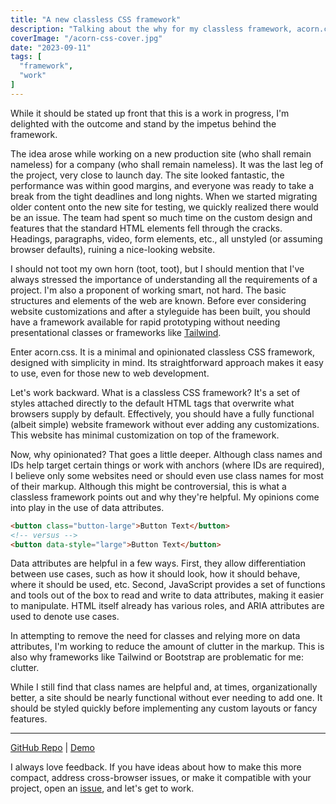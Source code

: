 ```yaml
---
title: "A new classless CSS framework"
description: "Talking about the why for my classless framework, acorn.css."
coverImage: "/acorn-css-cover.jpg"
date: "2023-09-11"
tags: [
  "framework",
  "work"
]
---
```


While it should be stated up front that this is a work in progress, I'm delighted with the outcome and stand by the impetus behind the framework.

The idea arose while working on a new production site (who shall remain nameless) for a company (who shall remain nameless). It was the last leg of the project, very close to launch day. The site looked fantastic, the performance was within good margins, and everyone was ready to take a break from the tight deadlines and long nights. When we started migrating older content onto the new site for testing, we quickly realized there would be an issue. The team had spent so much time on the custom design and features that the standard HTML elements fell through the cracks. Headings, paragraphs, video, form elements, etc., all unstyled (or assuming browser defaults), ruining a nice-looking website.

I should not toot my own horn (toot, toot), but I should mention that I've always stressed the importance of understanding all the requirements of a project. I'm also a proponent of working smart, not hard. The basic structures and elements of the web are known. Before ever considering website customizations and after a styleguide has been built, you should have a framework available for rapid prototyping without needing presentational classes or frameworks like [Tailwind](https://tailwindcss.com/).

Enter acorn.css. It is a minimal and opinionated classless CSS framework, designed with simplicity in mind. Its straightforward approach makes it easy to use, even for those new to web development.

Let's work backward. What is a classless CSS framework? It's a set of styles attached directly to the default HTML tags that overwrite what browsers supply by default. Effectively, you should have a fully functional (albeit simple) website framework without ever adding any customizations. This website has minimal customization on top of the framework.

Now, why opinionated? That goes a little deeper. Although class names and IDs help target certain things or work with anchors (where IDs are required), I believe only some websites need or should even use class names for most of their markup. Although this might be controversial, this is what a classless framework points out and why they're helpful. My opinions come into play in the use of data attributes.

```html showLineNumbers
<button class="button-large">Button Text</button>
<!-- versus -->
<button data-style="large">Button Text</button>
```

Data attributes are helpful in a few ways. First, they allow differentiation between use cases, such as how it should look, how it should behave, where it should be used, etc. Second, JavaScript provides a set of functions and tools out of the box to read and write to data attributes, making it easier to manipulate. HTML itself already has various roles, and ARIA attributes are used to denote use cases.

In attempting to remove the need for classes and relying more on data attributes, I'm working to reduce the amount of clutter in the markup. This is also why frameworks like Tailwind or Bootstrap are problematic for me: clutter.

While I still find that class names are helpful and, at times, organizationally better, a site should be nearly functional without ever needing to add one. It should be styled quickly before implementing any custom layouts or fancy features.

<hr/>

<a href="https://github.com/jomurgel/acorn.css" target="_blank">GitHub Repo</a> | <a href="https://jomurgel.github.io/acorn.css/" target="_blank">Demo</a>

I always love feedback. If you have ideas about how to make this more compact, address cross-browser issues, or make it compatible with your project, open an [issue](https://github.com/jomurgel/acorn.css/issues), and let's get to work.

